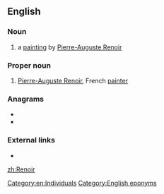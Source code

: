 ==English==

===Noun===
{{en-noun}}

# a [[painting]] by [[w:Pierre-Auguste Renoir|Pierre-Auguste Renoir]]

===Proper noun===
{{en-proper noun}}

# [[w:Pierre-Auguste Renoir|Pierre-Auguste Renoir]], French [[painter]]

===Anagrams===
* {{l|en|ironer}}
* {{l|en|Norrie}}

===External links===
* {{R:OneLook}}

[[Category:en:Individuals]]
[[Category:English eponyms]]
[[zh:Renoir]]